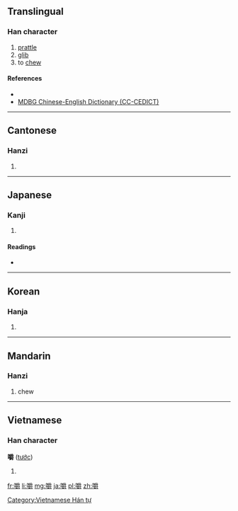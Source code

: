 ==Translingual==

===Han character===
{{Han char|rn=30|rad=口|as=18|sn=21|four=6204<sub>6</sub>|canj=口月田戈 (RBWI)|ids=⿰[[口]][[爵]]}}

# [[prattle]]
# [[glib]]
# to [[chew]]

====References====
* {{Han ref|kx=0214.180|dkj=04602|dj=0437.080|hdz=10704.080|uh=56BC|ud=22204|bh=C45A|bd=50266}}
*[http://www.mdbg.net/chindict/chindict.php?page=worddict&wdrst=1&wdqb=%E5%9A%BC MDBG Chinese-English Dictionary (CC-CEDICT)]

----

==Cantonese==

===Hanzi===
{{yue-hanzi|jyut=[[zoek6]]|y=jeuk6}}

# {{defn|lang=yue|sort=口18}}

----

==Japanese==

===Kanji===
{{ja-kanji|grade=|rs=口18}}

# {{defn|lang=ja|sort=口18}}

====Readings====
* {{ja-readings|on=[[しゃく]] (shaku)|kun=[[かむ]] (kamu)}}

----

==Korean==

===Hanja===
{{ko-hanja|hangeul=작|rv=jak|mr=chak}}

# {{defn|lang=ko|sort=口18}}

----

==Mandarin==

===Hanzi===
{{cmn-hanzi|pin=[[jiáo]] ([[jiao2]])|wg=chiao<sup>2</sup>}}

# chew

----

==Vietnamese==

===Han character===
'''嚼''' ([[tước]])

# {{defn|vi}}

[[Category:Vietnamese Hán tự]]

[[fr:嚼]]
[[li:嚼]]
[[mg:嚼]]
[[ja:嚼]]
[[pl:嚼]]
[[zh:嚼]]
